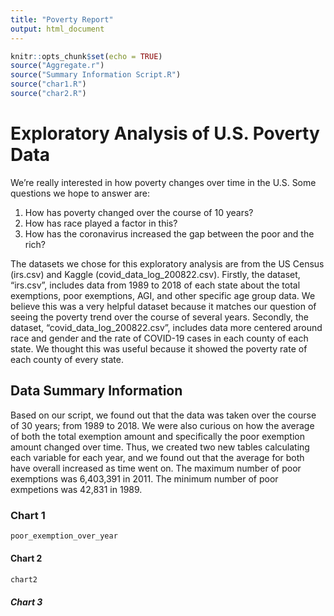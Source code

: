 ```yaml
---
title: "Poverty Report"
output: html_document
---
```


```r
knitr::opts_chunk$set(echo = TRUE)
source("Aggregate.r")
source("Summary Information Script.R")
source("char1.R")
source("char2.R")
```

# Exploratory Analysis of U.S. Poverty Data
We're really interested in how poverty changes over time in the U.S.
Some questions we hope to answer are:

1. How has poverty changed over the course of 10 years?
2. How has race played a factor in this?
3. How has the coronavirus increased the gap between the poor and the rich?

The datasets we chose for this exploratory analysis are from the US Census (irs.csv) and Kaggle (covid_data_log_200822.csv). Firstly, the dataset, "irs.csv", includes data from 1989 to 2018 of each state about the total exemptions, poor exemptions, AGI, and other specific age group data. We believe this was a very helpful dataset because it matches our question of seeing the poverty trend over the course of several years. Secondly, the dataset, "covid_data_log_200822.csv", includes data more centered around race and gender and the rate of COVID-19 cases in each county of each state. We thought this was useful because it showed the poverty rate of each county of every state.


## Data Summary Information
Based on our script, we found out that the data was taken over the course of 30 years; from 1989 to 2018. We were also curious on how the average of both the total exemption amount and specifically the poor exemption amount changed over time. Thus, we created two new tables calculating each variable for each year, and we found out that the average for both have overall increased as time went on. The maximum number of poor exemptions was 6,403,391 in 2011. The minimum number of poor exmpetions was 42,831 in 1989.




### Chart 1
```r
poor_exemption_over_year

```



#### Chart 2
```r
chart2

```


##### Chart 3
```r


```